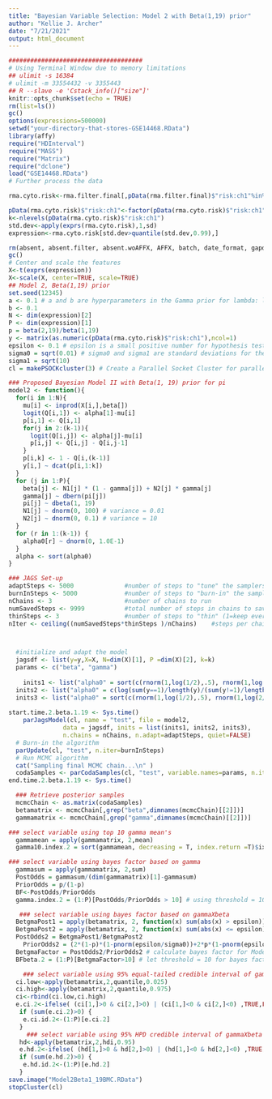 ```yaml
---
title: "Bayesian Variable Selection: Model 2 with Beta(1,19) prior"
author: "Kellie J. Archer"
date: "7/21/2021"
output: html_document
---
```


```r
#####################################
# Using Terminal Window due to memory limitations
## ulimit -s 16384
# ulimit -m 33554432 -v 3355443
## R --slave -e 'Cstack_info()["size"]'
knitr::opts_chunk$set(echo = TRUE)
rm(list=ls())
gc()
options(expressions=500000)
setwd("your-directory-that-stores-GSE14468.RData")
library(affy)
require("HDInterval")
require("MASS")
require("Matrix")
require("dclone")
load("GSE14468.RData")
# Further process the data

rma.cyto.risk<-rma.filter.final[,pData(rma.filter.final)$"risk:ch1"%in%c("cytogenetic good","cytogenetic intermediate","cytogenetic poor")]

pData(rma.cyto.risk)$"risk:ch1"<-factor(pData(rma.cyto.risk)$"risk:ch1", levels=c("cytogenetic good","cytogenetic intermediate","cytogenetic poor"), ordered=TRUE)
k<-nlevels(pData(rma.cyto.risk)$"risk:ch1")
std.dev<-apply(exprs(rma.cyto.risk),1,sd)
expression<-rma.cyto.risk[std.dev>quantile(std.dev,0.99),]

rm(absent, absent.filter, absent.woAFFX, AFFX, batch, date_format, gapdh, GAPDH, mas5, mas5.calls, mas5.calls.filter, mas5.calls.woAFFX, out, phenoData, present.percent, present.sample, rma, rma.filter, rma.woAFFX)
gc()
# Center and scale the features
X<-t(exprs(expression))
X<-scale(X, center=TRUE, scale=TRUE)
## Model 2, Beta(1,19) prior
set.seed(12345)
a <- 0.1 # a and b are hyperparameters in the Gamma prior for lambda: lambda ~ Gamma(a, b)
b <- 0.1
N <- dim(expression)[2]
P <- dim(expression)[1]
p = beta(2,19)/beta(1,19)
y <- matrix(as.numeric(pData(rma.cyto.risk)$"risk:ch1"),ncol=1)
epsilon <- 0.1 # epsilon is a small positive number for hypothesis testing using bayes factor 
sigma0 = sqrt(0.01) # sigma0 and sigma1 are standard deviations for the two normal distributions constitute the priors for beta
sigma1 = sqrt(10)
cl = makePSOCKcluster(3) # Create a Parallel Socket Cluster for parallel MCMC chains

### Proposed Bayesian Model II with Beta(1, 19) prior for pi
model2 <- function(){
  for(i in 1:N){
    mu[i] <- inprod(X[i,],beta[]) 
    logit(Q[i,1]) <- alpha[1]-mu[i]
    p[i,1] <- Q[i,1]
    for(j in 2:(k-1)){
      logit(Q[i,j]) <- alpha[j]-mu[i]
      p[i,j] <- Q[i,j] - Q[i,j-1]
    }
    p[i,k] <- 1 - Q[i,(k-1)]
    y[i,] ~ dcat(p[i,1:k]) 
  }
  for (j in 1:P){
    beta[j] <- N1[j] * (1 - gamma[j]) + N2[j] * gamma[j]
    gamma[j] ~ dbern(pi[j]) 
    pi[j] ~ dbeta(1, 19)
    N1[j] ~ dnorm(0, 100) # variance = 0.01
    N2[j] ~ dnorm(0, 0.1) # variance = 10          
  }
  for (r in 1:(k-1)) {
    alpha0[r] ~ dnorm(0, 1.0E-1)
  }
  alpha <- sort(alpha0)
}

### JAGS Set-up
adaptSteps <- 5000              #number of steps to "tune" the samplers
burnInSteps <- 5000             #number of steps to "burn-in" the samplers
nChains <- 3                    #number of chains to run
numSavedSteps <- 9999           #total number of steps in chains to save
thinSteps <- 3                 	#number of steps to "thin" (1=keep every step)
nIter <- ceiling((numSavedSteps*thinSteps )/nChains) 	#steps per chain



  #initialize and adapt the model
  jagsdf <- list(y=y,X=X, N=dim(X)[1], P =dim(X)[2], k=k) 
  params <- c("beta", "gamma")
  
    inits1 <- list("alpha0" = sort(c(rnorm(1,log(1/2),.5), rnorm(1,log(2/1),.5))), "N1" = rep(0,P), "N2" = rep(0,P), "pi" = rep(0,P))
  inits2 <- list("alpha0" = c(log(sum(y==1)/length(y)/(sum(y!=1)/length(y))), log(sum(y<=2)/length(y)/(sum(y>2)/length(y)))), "N1" = rep(0,P), "N2" = rep(0,P), "pi" = rep(0,P))
  inits3 <- list("alpha0" = sort(c(rnorm(1,log(1/2),.5), rnorm(1,log(2/1),.5))), "N1" = rep(0,P), "N2" = rep(0,P), "pi" = rep(0,P))
 
start.time.2.beta.1.19 <- Sys.time() 
    parJagsModel(cl, name = "test", file = model2, 
               data = jagsdf, inits = list(inits1, inits2, inits3),
               n.chains = nChains, n.adapt=adaptSteps, quiet=FALSE)
  # Burn-in the algorithm
  parUpdate(cl, "test", n.iter=burnInSteps)
  # Run MCMC algorithm
  cat("Sampling final MCMC chain...\n" )
  codaSamples <- parCodaSamples(cl, "test", variable.names=params, n.iter=nIter, thin=thinSteps)
end.time.2.beta.1.19 <- Sys.time()

  ### Retrieve posterior samples
  mcmcChain <- as.matrix(codaSamples)
  betamatrix <- mcmcChain[,grep("beta",dimnames(mcmcChain)[[2]])]
  gammamatrix <- mcmcChain[,grep("gamma",dimnames(mcmcChain)[[2]])]

### select variable using top 10 gamma mean's
  gammamean = apply(gammamatrix, 2,mean)
  gamma10.index.2 = sort(gammamean, decreasing = T, index.return =T)$ix[1:10]

### select variable using bayes factor based on gamma
  gammasum = apply(gammamatrix, 2,sum)
  PostOdds = gammasum/(dim(gammamatrix)[1]-gammasum)
  PriorOdds = p/(1-p)
  BF<-PostOdds/PriorOdds
  gamma.index.2 = (1:P)[PostOdds/PriorOdds > 10] # using threshold = 10 for bayes factor

   ### select variable using bayes factor based on gammaXbeta
  BetgmaPost1 = apply(betamatrix, 2, function(x) sum(abs(x) > epsilon))
  BetgmaPost2 = apply(betamatrix, 2, function(x) sum(abs(x) <= epsilon))
  PostOdds2 = BetgmaPost1/BetgmaPost2
    PriorOdds2 = (2*(1-p)*(1-pnorm(epsilon/sigma0))+2*p*(1-pnorm(epsilon/sigma1)))/((1-p)*(pnorm(epsilon/sigma0)-pnorm(-epsilon/sigma0))+p*(pnorm(epsilon/sigma1)-pnorm(-epsilon/sigma1)))
  BetgmaFactor = PostOdds2/PriorOdds2 # calculate bayes factor for Model II
  BFbeta.2 = (1:P)[BetgmaFactor>10] # let threshold = 10 for bayes factor

    ### select variable using 95% equal-tailed credible interval of gammaXbeta
  ci.low<-apply(betamatrix,2,quantile,0.025)
  ci.high<-apply(betamatrix,2,quantile,0.975)
  ci<-rbind(ci.low,ci.high)
  e.ci.2<-ifelse( (ci[1,]>0 & ci[2,]>0) | (ci[1,]<0 & ci[2,]<0) ,TRUE,FALSE)
   if (sum(e.ci.2)>0) {
    e.ci.id.2<-(1:P)[e.ci.2]
   }
     ### select variable using 95% HPD credible interval of gammaXbeta
   hd<-apply(betamatrix,2,hdi,0.95)
   e.hd.2<-ifelse( (hd[1,]>0 & hd[2,]>0) | (hd[1,]<0 & hd[2,]<0) ,TRUE,FALSE)
   if (sum(e.hd.2)>0) {
    e.hd.id.2<-(1:P)[e.hd.2]
   }
save.image("Model2Beta1_19BMC.RData")
stopCluster(cl)
```


